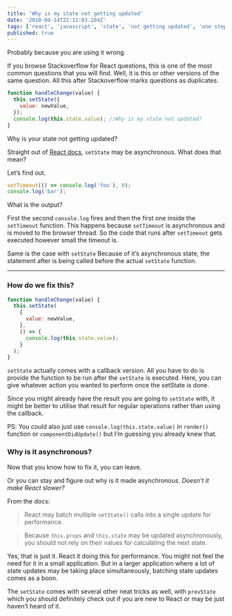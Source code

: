 ```yaml
---
title: 'Why is my state not getting updated'
date: '2018-04-14T22:12:03.284Z'
tags: ['react', 'javascript', 'state', 'not getting updated', 'one step back']
published: true
---
```


Probably because you are using it wrong.

If you browse Stackoverflow for React questions, this is one of the most common questions that you will find. Well, it is this or other versions of the same question. All this after Stackoverflow marks questions as duplicates.

```js
function handleChange(value) {
  this.setState({
    value: newValue,
  });
  console.log(this.state.value); //Why is my state not updated?
}
```

Why is your state not getting updated?

Straight out of [React docs](https://reactjs.org/docs/state-and-lifecycle.html#state-updates-may-be-asynchronous), `setState` may be asynchronous. What does that mean?

Let’s find out.

```js
setTimeout(() => console.log('foo'), 0);
console.log('bar');
```

What is the output?

First the second `console.log` fires and then the first one inside the `setTimeout` function. This happens because `setTimeout` is asynchronous and is moved to the browser thread. So the code that runs after `setTimeout` gets executed however small the timeout is.

Same is the case with `setState` Because of it’s asynchronous state, the statement after is being called before the actual `setState` function.

---

### How do we fix this?

```js
function handleChange(value) {
  this.setState(
    {
      value: newValue,
    },
    () => {
      console.log(this.state.value);
    }
  );
}
```

`setState` actually comes with a callback version. All you have to do is provide the function to be run after the `setState` is executed. Here, you can give whatever action you wanted to perform once the setState is done.

Since you might already have the result you are going to `setState` with, it might be better to utilise that result for regular operations rather than using the callback.

PS: You could also just use `console.log(this.state.value)` in `render()` function or `componentDidUpdate()` but I’m guessing you already knew that.

### Why is it asynchronous?

Now that you know how to fix it, you can leave.

Or you can stay and figure out why is it made asynchronous. _Doesn’t it make React slower?_

From the docs:

> React may batch multiple `setState()` calls into a single update for performance.

> Because `this.props` and `this.state` may be updated asynchronously, you should not rely on their values for calculating the next state.

Yes, that is just it. React it doing this for performance. You might not feel the need for it in a small application. But in a larger application where a lot of state updates may be taking place simultaneously, batching state updates comes as a boon.

The `setState` comes with several other neat tricks as well, with `prevState` which you should definitely check out if you are new to React or may be just haven’t heard of it.
